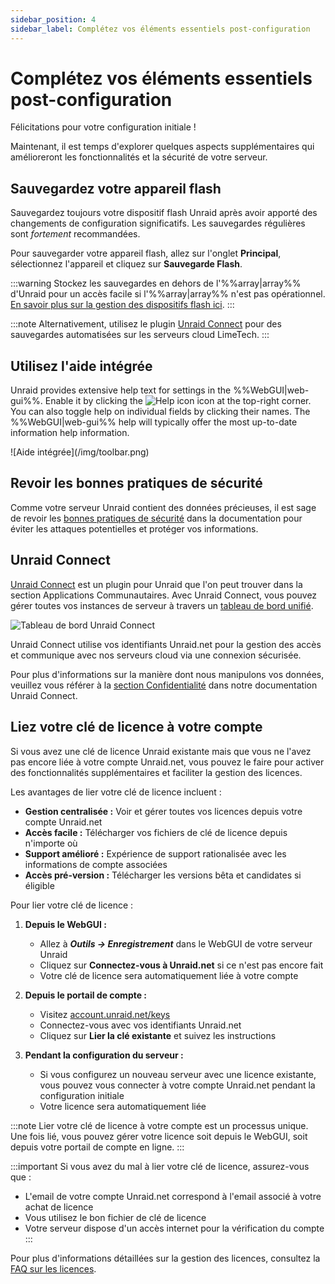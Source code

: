 ```yaml
---
sidebar_position: 4
sidebar_label: Complétez vos éléments essentiels post-configuration
---
```


# Complétez vos éléments essentiels post-configuration

Félicitations pour votre configuration initiale !

Maintenant, il est temps d'explorer quelques aspects supplémentaires qui amélioreront les fonctionnalités et la sécurité de votre serveur.

## Sauvegardez votre appareil flash

Sauvegardez toujours votre dispositif flash Unraid après avoir apporté des changements de configuration significatifs. Les sauvegardes régulières sont *fortement* recommandées.

Pour sauvegarder votre appareil flash, allez sur l'onglet **Principal**, sélectionnez l'appareil et cliquez sur **Sauvegarde Flash**.

:::warning
Stockez les sauvegardes en dehors de l'%%array|array%% d'Unraid pour un accès facile si l'%%array|array%% n'est pas opérationnel. [En savoir plus sur la gestion des dispositifs flash ici](../../system-administration/maintain-and-update/changing-the-flash-device.mdx).
:::

:::note
Alternativement, utilisez le plugin [Unraid Connect](../../../unraid-connect/overview-and-setup.mdx) pour des sauvegardes automatisées sur les serveurs cloud LimeTech.
:::

## Utilisez l'aide intégrée

Unraid provides extensive help text for settings in the %%WebGUI|web-gui%%. Enable it by clicking the ![Help icon](/img/helpicon.png) icon at the top-right corner. You can also toggle help on individual fields by clicking their names. The %%WebGUI|web-gui%% help will typically offer the most up-to-date information help information.

<div style={{ margin: 'auto', maxWidth: '500px'}}>
  ![Aide intégrée](/img/toolbar.png)
</div>

## Revoir les bonnes pratiques de sécurité

Comme votre serveur Unraid contient des données précieuses, il est sage de revoir les [bonnes pratiques de sécurité](../../system-administration/secure-your-server/security-fundamentals.mdx) dans la documentation pour éviter les attaques potentielles et protéger vos informations.

## Unraid Connect

[Unraid Connect](../../../unraid-connect/overview-and-setup.mdx) est un plugin pour Unraid que l'on peut trouver dans la section Applications Communautaires. Avec Unraid Connect, vous pouvez gérer toutes vos instances de serveur à travers un [tableau de bord unifié](https://connect.myunraid.net/).

![Tableau de bord Unraid Connect](/img/unraidconnectdashboard.png)

Unraid Connect utilise vos identifiants Unraid.net pour la gestion des accès et communique avec nos serveurs cloud via une connexion sécurisée.

Pour plus d'informations sur la manière dont nous manipulons vos données, veuillez vous référer à la [section Confidentialité](../../../unraid-connect/overview-and-setup.mdx#data-collection-and-privacy) dans notre documentation Unraid Connect.

## Liez votre clé de licence à votre compte

Si vous avez une clé de licence Unraid existante mais que vous ne l'avez pas encore liée à votre compte Unraid.net, vous pouvez le faire pour activer des fonctionnalités supplémentaires et faciliter la gestion des licences.

Les avantages de lier votre clé de licence incluent :

- **Gestion centralisée :** Voir et gérer toutes vos licences depuis votre compte Unraid.net
- **Accès facile :** Télécharger vos fichiers de clé de licence depuis n'importe où
- **Support amélioré :** Expérience de support rationalisée avec les informations de compte associées
- **Accès pré-version :** Télécharger les versions bêta et candidates si éligible

Pour lier votre clé de licence :

1. **Depuis le WebGUI :**
   - Allez à ***Outils → Enregistrement*** dans le WebGUI de votre serveur Unraid
   - Cliquez sur **Connectez-vous à Unraid.net** si ce n'est pas encore fait
   - Votre clé de licence sera automatiquement liée à votre compte

2. **Depuis le portail de compte :**
   - Visitez [account.unraid.net/keys](https://account.unraid.net/keys)
   - Connectez-vous avec vos identifiants Unraid.net
   - Cliquez sur **Lier la clé existante** et suivez les instructions

3. **Pendant la configuration du serveur :**
   - Si vous configurez un nouveau serveur avec une licence existante, vous pouvez vous connecter à votre compte Unraid.net pendant la configuration initiale
   - Votre licence sera automatiquement liée

:::note
Lier votre clé de licence à votre compte est un processus unique. Une fois lié, vous pouvez gérer votre licence soit depuis le WebGUI, soit depuis votre portail de compte en ligne.
:::

:::important
Si vous avez du mal à lier votre clé de licence, assurez-vous que :

- L'email de votre compte Unraid.net correspond à l'email associé à votre achat de licence
- Vous utilisez le bon fichier de clé de licence
- Votre serveur dispose d'un accès internet pour la vérification du compte
:::

Pour plus d'informations détaillées sur la gestion des licences, consultez la [FAQ sur les licences](../../troubleshooting/licensing-faq.mdx).
